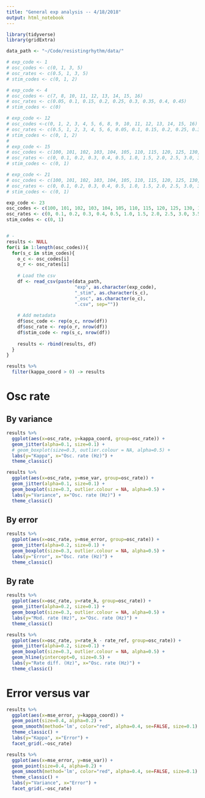 ```yaml
---
title: "General exp analysis -- 4/18/2018"
output: html_notebook
---
```


```r
library(tidyverse)
library(gridExtra)

data_path <- "~/Code/resistingrhythm/data/"
```

```r
# exp_code <- 1
# osc_codes <- c(0, 1, 3, 5)
# osc_rates <- c(0.5, 1, 3, 5)
# stim_codes <- c(0, 1, 2)

# exp_code <- 4
# osc_codes <- c(7, 8, 10, 11, 12, 13, 14, 15, 16)
# osc_rates <- c(0.05, 0.1, 0.15, 0.2, 0.25, 0.3, 0.35, 0.4, 0.45)
# stim_codes <- c(0)

# exp_code <- 12
# osc_codes <-c(0, 1, 2, 3, 4, 5, 6, 8, 9, 10, 11, 12, 13, 14, 15, 16)
# osc_rates <- c(0.5, 1, 2, 3, 4, 5, 6, 0.05, 0.1, 0.15, 0.2, 0.25, 0.3, 0.35, 0.4, 0.45)
# stim_codes <- c(0, 1, 2)
# 
# exp_code <- 15
# osc_codes <- c(100, 101, 102, 103, 104, 105, 110, 115, 120, 125, 130, 135, 140, 145, 150, 155, 160)
# osc_rates <- c(0, 0.1, 0.2, 0.3, 0.4, 0.5, 1.0, 1.5, 2.0, 2.5, 3.0, 3.5, 4.0, 4.5, 5.0, 5.5, 6.0)
# stim_codes <- c(0, 1)

# exp_code <- 21
# osc_codes <- c(100, 101, 102, 103, 104, 105, 110, 115, 120, 125, 130, 135, 140, 145, 150, 155, 160)
# osc_rates <- c(0, 0.1, 0.2, 0.3, 0.4, 0.5, 1.0, 1.5, 2.0, 2.5, 3.0, 3.5, 4.0, 4.5, 5.0, 5.5, 6.0)
# stim_codes <- c(0, 1)

exp_code <- 23
osc_codes <- c(100, 101, 102, 103, 104, 105, 110, 115, 120, 125, 130, 135, 140, 145, 150, 155, 160)
osc_rates <- c(0, 0.1, 0.2, 0.3, 0.4, 0.5, 1.0, 1.5, 2.0, 2.5, 3.0, 3.5, 4.0, 4.5, 5.0, 5.5, 6.0)
stim_codes <- c(0, 1)


# -
results <- NULL
for(i in 1:length(osc_codes)){
  for(s_c in stim_codes){
    o_c <- osc_codes[i]
    o_r <- osc_rates[i]
    
    # Load the csv
    df <- read_csv(paste(data_path, 
                         "exp", as.character(exp_code), 
                         "_stim", as.character(s_c), 
                         "_osc", as.character(o_c),
                         ".csv", sep=""))
    
    # Add metadata
    df$osc_code <- rep(o_c, nrow(df))
    df$osc_rate <- rep(o_r, nrow(df))
    df$stim_code <- rep(s_c, nrow(df))
    
    results <- rbind(results, df)
  }
}

results %>% 
  filter(kappa_coord > 0) -> results
```


# Osc rate 
## By variance

```r
results %>% 
  ggplot(aes(x=osc_rate, y=kappa_coord, group=osc_rate)) +
  geom_jitter(alpha=0.1, size=0.1) +
  # geom_boxplot(size=0.3, outlier.colour = NA, alpha=0.5) +
  labs(y="Kappa", x="Osc. rate (Hz)") +
  theme_classic() 
```

```r
results %>% 
  ggplot(aes(x=osc_rate, y=mse_var, group=osc_rate)) +
  geom_jitter(alpha=0.1, size=0.1) +
  geom_boxplot(size=0.3, outlier.colour = NA, alpha=0.5) +
  labs(y="Variance", x="Osc. rate (Hz)") +
  theme_classic() 
```

## By error

```r
results %>% 
  ggplot(aes(x=osc_rate, y=mse_error, group=osc_rate)) +
  geom_jitter(alpha=0.2, size=0.1) +
  geom_boxplot(size=0.3, outlier.colour = NA, alpha=0.5) +
  labs(y="Error", x="Osc. rate (Hz)") +
  theme_classic() 
```

## By rate

```r
results %>% 
  ggplot(aes(x=osc_rate, y=rate_k, group=osc_rate)) +
  geom_jitter(alpha=0.2, size=0.1) +
  geom_boxplot(size=0.3, outlier.colour = NA, alpha=0.5) +
  labs(y="Mod. rate (Hz)", x="Osc. rate (Hz)") +
  theme_classic() 
```

```r
results %>% 
  ggplot(aes(x=osc_rate, y=rate_k - rate_ref, group=osc_rate)) +
  geom_jitter(alpha=0.2, size=0.1) +
  geom_boxplot(size=0.3, outlier.colour = NA, alpha=0.5) +
  geom_hline(yintercept=0, size=0.5) +
  labs(y="Rate diff. (Hz)", x="Osc. rate (Hz)") +
  theme_classic() 
```

# Error versus var

```r
results %>% 
  ggplot(aes(x=mse_error, y=kappa_coord)) +
  geom_point(size=0.4, alpha=0.2) + 
  geom_smooth(method='lm', color="red", alpha=0.4, se=FALSE, size=0.1) +
  theme_classic() + 
  labs(y="Kappa", x="Error") +
  facet_grid(.~osc_rate)
```

```r
results %>% 
  ggplot(aes(x=mse_error, y=mse_var)) +
  geom_point(size=0.4, alpha=0.2) + 
  geom_smooth(method='lm', color="red", alpha=0.4, se=FALSE, size=0.1) +
  theme_classic() + 
  labs(y="Variance", x="Error") +
  facet_grid(.~osc_rate)
```